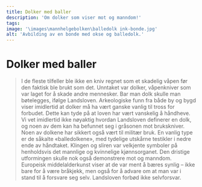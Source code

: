 ```yaml
---
title: Dolker med baller
description: 'Om dolker som viser mot og manndom!'
tags:
image: '\images\mannhelgebolken\balledolk ink-bonde.jpg'
alt: 'Avbilding av en bonde med okse og balledolk.'
---
```



# Dolker med baller

<Blockquote
    quote='«Det er kjent for de fleste at det er forbudt å bære dolker.»' 
    footer='Mannhelgeboken, kapittel 15' />


<Container stil="initial side">
    I de fleste tilfeller ble ikke en kniv regnet som et skadelig våpen før den faktisk ble brukt som det. Unntaket var dolker, våpenkniver som var laget for å skade andre mennesker. Bar man dolk skulle man bøtelegges, ifølge Landsloven. Arkeologiske funn fra både by og bygd viser imidlertid at dolker må ha vært ganske vanlig til tross for forbudet. Dette kan tyde på at loven har vært vanskelig å håndheve. Vi vet imidlertid ikke nøyaktig hvordan Landsloven definerer en dolk, og noen av dem kan ha befunnet seg i gråsonen mot brukskniver. Noen av dolkene har sikkert også vært til militær bruk. En vanlig type er de såkalte «balledolkene», med tydelige utskårne testikler i nedre ende av håndtaket. Klingen og sliren var velkjente symboler på henholdsvis det mannlige og kvinnelige kjønnsorganet. Den dristige utformingen skulle nok også demonstrere mot og manndom. Europeisk middelalderkunst viser at de var ment å bæres synlig – ikke bare for å være bråkjekk, men også for å advare om at man var i stand til å forsvare seg selv. Landsloven forbød ikke selvforsvar.
</Container>

<Figure
    image="/images/mannhelgebolken/balledolk.jpg"
    title="Balledolk"
    alt="Balledolk blant andre dolker i en utstillingsmonter"
>
</Figure>
